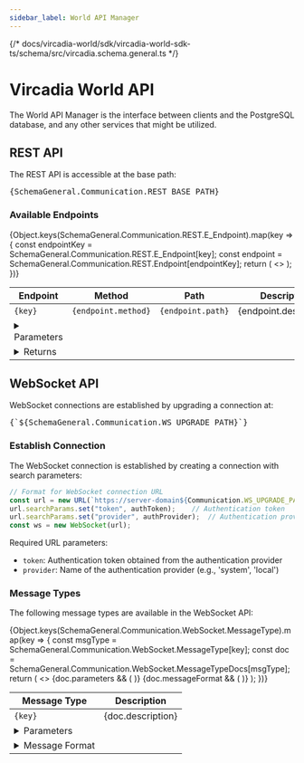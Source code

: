 ```yaml
---
sidebar_label: World API Manager
---
```



{/* docs/vircadia-world/sdk/vircadia-world-sdk-ts/schema/src/vircadia.schema.general.ts */}

# Vircadia World API

The World API Manager is the interface between clients and the PostgreSQL database, and any other services that might be utilized.

## REST API

The REST API is accessible at the base path: 
<pre>{SchemaGeneral.Communication.REST_BASE_PATH}</pre>

### Available Endpoints

<table>
  <thead>
    <tr>
      <th>Endpoint</th>
      <th>Method</th>
      <th>Path</th>
      <th>Description</th>
    </tr>
  </thead>
  <tbody>
    {Object.keys(SchemaGeneral.Communication.REST.E_Endpoint).map(key => {
      const endpointKey = SchemaGeneral.Communication.REST.E_Endpoint[key];
      const endpoint = SchemaGeneral.Communication.REST.Endpoint[endpointKey];
      return (
        <>
          <tr key={key}>
            <td><code>{key}</code></td>
            <td><code>{endpoint.method}</code></td>
            <td><code>{endpoint.path}</code></td>
            <td>{endpoint.description}</td>
          </tr>
          <tr>
            <td colSpan={4}>
              <details>
                <summary>Parameters</summary>
                <table>
                  <thead>
                    <tr>
                      <th>Name</th>
                      <th>Type</th>
                      <th>Required</th>
                      <th>Description</th>
                    </tr>
                  </thead>
                  <tbody>
                    {endpoint.parameters.map(param => (
                      <tr key={param.name}>
                        <td><code>{param.name}</code></td>
                        <td><code>{param.type}</code></td>
                        <td>{param.required ? 'Yes' : 'No'}</td>
                        <td>{param.description}</td>
                      </tr>
                    ))}
                  </tbody>
                </table>
              </details>
            </td>
          </tr>
          <tr>
            <td colSpan={4}>
              <details>
                <summary>Returns</summary>
                <p><strong>Type:</strong> <code>{endpoint.returns.type}</code></p>
                <p><strong>Description:</strong> {endpoint.returns.description}</p>
                {endpoint.returns.fields && (
                  <>
                    <h4>Fields</h4>
                    <table>
                      <thead>
                        <tr>
                          <th>Name</th>
                          <th>Type</th>
                          <th>Description</th>
                        </tr>
                      </thead>
                      <tbody>
                        {endpoint.returns.fields.map(field => (
                          <tr key={field.name}>
                            <td><code>{field.name}</code></td>
                            <td><code>{field.type}</code></td>
                            <td>{field.description}</td>
                          </tr>
                        ))}
                      </tbody>
                    </table>
                  </>
                )}
              </details>
            </td>
          </tr>
        </>
      );
    })}
  </tbody>
</table>

## WebSocket API

WebSocket connections are established by upgrading a connection at:
<pre>{`${SchemaGeneral.Communication.WS_UPGRADE_PATH}`}</pre>

### Establish Connection

The WebSocket connection is established by creating a connection with search parameters:

```typescript title="TypeScript WS upgrade example"
// Format for WebSocket connection URL
const url = new URL(`https://server-domain${Communication.WS_UPGRADE_PATH}`);
url.searchParams.set("token", authToken);    // Authentication token
url.searchParams.set("provider", authProvider);  // Authentication provider name
const ws = new WebSocket(url);
```

Required URL parameters:
- `token`: Authentication token obtained from the authentication provider
- `provider`: Name of the authentication provider (e.g., 'system', 'local')

### Message Types

The following message types are available in the WebSocket API:

<table>
  <thead>
    <tr>
      <th>Message Type</th>
      <th>Description</th>
    </tr>
  </thead>
  <tbody>
    {Object.keys(SchemaGeneral.Communication.WebSocket.MessageType).map(key => {
      const msgType = SchemaGeneral.Communication.WebSocket.MessageType[key];
      const doc = SchemaGeneral.Communication.WebSocket.MessageTypeDocs[msgType];
      return (
        <>
          <tr key={key}>
            <td><code>{key}</code></td>
            <td>{doc.description}</td>
          </tr>
          {doc.parameters && (
            <tr>
              <td colSpan={2}>
                <details>
                  <summary>Parameters</summary>
                  <table>
                    <thead>
                      <tr>
                        <th>Name</th>
                        <th>Type</th>
                        <th>Required</th>
                        <th>Description</th>
                      </tr>
                    </thead>
                    <tbody>
                      {doc.parameters.map(param => (
                        <tr key={param.name}>
                          <td><code>{param.name}</code></td>
                          <td><code>{param.type}</code></td>
                          <td>{param.required ? 'Yes' : 'No'}</td>
                          <td>{param.description}</td>
                        </tr>
                      ))}
                    </tbody>
                  </table>
                </details>
              </td>
            </tr>
          )}
          {doc.messageFormat && (
            <tr>
              <td colSpan={2}>
                <details>
                  <summary>Message Format</summary>
                  <p><strong>Type:</strong> <code>{doc.messageFormat.type}</code></p>
                  <p><strong>Description:</strong> {doc.messageFormat.description}</p>
                  {doc.messageFormat.fields && (
                    <>
                      <h4>Fields</h4>
                      <table>
                        <thead>
                          <tr>
                            <th>Name</th>
                            <th>Type</th>
                            <th>Description</th>
                          </tr>
                        </thead>
                        <tbody>
                          {doc.messageFormat.fields.map(field => (
                            <tr key={field.name}>
                              <td><code>{field.name}</code></td>
                              <td><code>{field.type}</code></td>
                              <td>{field.description}</td>
                            </tr>
                          ))}
                        </tbody>
                      </table>
                    </>
                  )}
                </details>
              </td>
            </tr>
          )}
        </>
      );
    })}
  </tbody>
</table>
